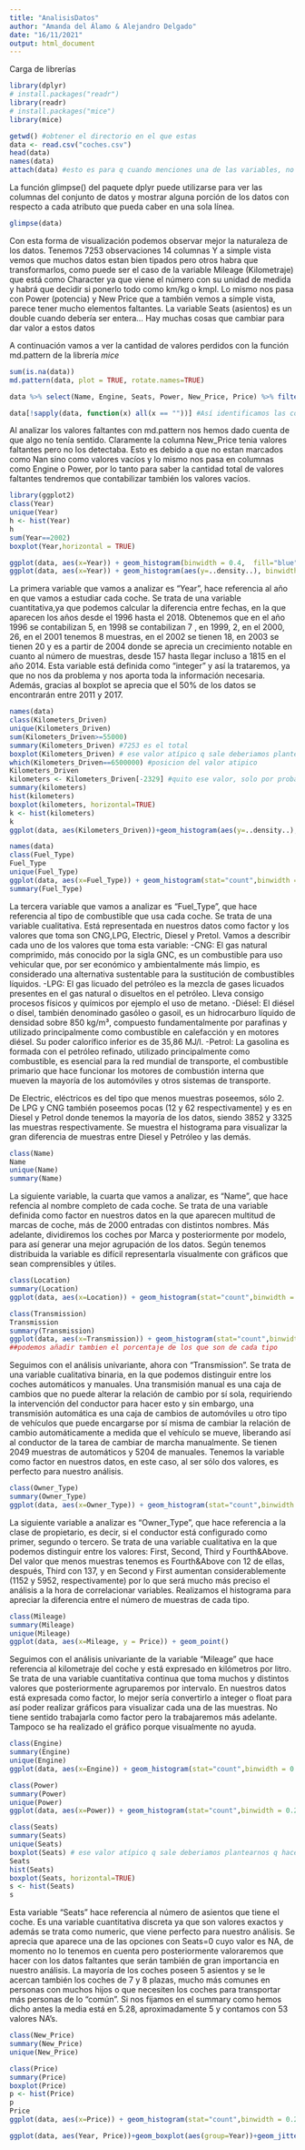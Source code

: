 ```yaml
---
title: "AnalisisDatos"
author: "Amanda del Álamo & Alejandro Delgado"
date: "16/11/2021"
output: html_document
---
```


Carga de librerías
```r
library(dplyr)
# install.packages("readr")
library(readr)
# install.packages("mice")
library(mice)
```
```r
getwd() #obtener el directorio en el que estas 
data <- read.csv("coches.csv")
head(data)
names(data)
attach(data) #esto es para q cuando menciones una de las variables, no tengas q poner data$prize sino q puedes llamarla cuando quieras 
```

La función glimpse() del paquete dplyr puede utilizarse para ver las columnas del conjunto de datos y mostrar alguna porción de los datos con respecto a cada atributo que pueda caber en una sola línea.
```r
glimpse(data)
```
Con esta forma de visualización podemos observar mejor la naturaleza de los datos.
Tenemos 7253 observaciones
14 columnas 
Y a simple vista vemos que muchos datos estan bien tipados pero otros habra que transformarlos, como puede ser el caso de la variable Mileage (Kilometraje) que está como Character ya que viene el número con su unidad de medida y habrá que decidir si ponerlo todo como km/kg o kmpl. Lo mismo nos pasa con Power (potencia) y New Price que a también vemos a simple vista, parece tener mucho elementos faltantes. La variable Seats (asientos) es un double cuando debería ser entera... Hay muchas cosas que cambiar para dar valor a estos datos

A continuación vamos a ver la cantidad de valores perdidos con la función md.pattern de la librería *mice*

```r
sum(is.na(data))
md.pattern(data, plot = TRUE, rotate.names=TRUE)

data %>% select(Name, Engine, Seats, Power, New_Price, Price) %>% filter(is.na(Engine) | is.na(Seats) | is.na(Power) | is.na(New_Price) | is.na(Price)) %>% arrange(Name) %>% distinct()

data[!sapply(data, function(x) all(x == ""))] #Así identificamos las columnas que tienen valores faltantes
```
Al analizar los valores faltantes con md.pattern nos hemos dado cuenta de que algo no tenía sentido. Claramente la columna New_Price tenia valores faltantes pero no los detectaba. Esto es debido a que no estan marcados como Nan sino como valores vacíos y lo mismo nos pasa en columnas como Engine o Power, por lo tanto para saber la cantidad total de valores faltantes tendremos que contabilizar también los valores vacíos.


```r
library(ggplot2)
class(Year)
unique(Year)
h <- hist(Year)
h
sum(Year==2002)
boxplot(Year,horizontal = TRUE)

ggplot(data, aes(x=Year)) + geom_histogram(binwidth = 0.4,  fill="blue", colour="black")
ggplot(data, aes(x=Year)) + geom_histogram(aes(y=..density..), binwidth = 0.4,  fill="blue", colour="black")+geom_density(colour="green", fill="green",alpha=0.3)
```
La primera variable que vamos a analizar es "Year", hace referencia al año en que vamos a estudiar cada coche. Se trata de una variable cuantitativa,ya que podemos calcular la diferencia entre fechas, en la que aparecen los años desde el 1996 hasta el 2018.  Obtenemos que en el año 1996 se contabilizan 5, en 1998 se contabilizan 7 , en 1999, 2, en el 2000, 26, en el 2001 tenemos 8 muestras, en el 2002 se tienen 18, en 2003 se tienen 20 y es a partir de 2004 donde se aprecia un crecimiento notable en cuanto al número de muestras, desde 157 hasta llegar incluso a 1815 en el año 2014. Esta variable está definida como "integer" y así la trataremos, ya que no nos da problema y nos aporta toda la información necesaria. Además, gracias al boxplot se aprecia que el 50% de los datos se encontrarán entre 2011 y 2017.

```r
names(data)
class(Kilometers_Driven)
unique(Kilometers_Driven)
sum(Kilometers_Driven>=55000)
summary(Kilometers_Driven) #7253 es el total
boxplot(Kilometers_Driven) # ese valor atípico q sale deberiamos plantearnos q hacer con él, es un valor excesivamente alto
which(Kilometers_Driven==6500000) #posicion del valor atipico
Kilometers_Driven
kilometers <- Kilometers_Driven[-2329] #quito ese valor, solo por probar, yo le estudiaría aparte
summary(kilometers)
hist(kilometers)
boxplot(kilometers, horizontal=TRUE)
k <- hist(kilometers)
k
ggplot(data, aes(Kilometers_Driven))+geom_histogram(aes(y=..density..), bins=50)+geom_density()+scale_x_log10()
```



```r
names(data)
class(Fuel_Type)
Fuel_Type
unique(Fuel_Type)
ggplot(data, aes(x=Fuel_Type)) + geom_histogram(stat="count",binwidth = 0.4,  fill="blue", colour="black") 
summary(Fuel_Type)
```
La tercera variable que vamos a analizar es "Fuel_Type", que hace referencia al tipo de combustible que usa cada coche. Se trata de una variable cualitativa. Está representada en nuestros datos como factor y los valores que  toma son CNG,LPG, Electric, Diesel y Pretol. Vamos a describir cada uno de los valores que toma esta variable:
    -CNG: El gas natural comprimido, más conocido por la sigla GNC, es un combustible para uso vehicular que, por ser económico y ambientalmente más limpio, ​ es considerado una alternativa sustentable para la sustitución de combustibles líquidos.
    -LPG: El gas licuado del petróleo es la mezcla de gases licuados presentes en el gas natural o disueltos en el petróleo. Lleva consigo procesos físicos y químicos por ejemplo el uso de metano.
    -Diésel: El diésel o dísel, también denominado gasóleo o gasoil, es un hidrocarburo líquido de densidad sobre 850 kg/m³, compuesto fundamentalmente por parafinas y utilizado principalmente como combustible en calefacción y en motores diésel. Su poder calorífico inferior es de 35,86 MJ/l.
    -Petrol: La gasolina es formada con el petróleo refinado, utilizado principalmente como combustible, es esencial para la red mundial de transporte, el combustible primario que hace funcionar los motores de combustión interna que mueven la mayoría de los automóviles y otros sistemas de transporte.
    
De Electric, eléctricos es del tipo que menos muestras poseemos, sólo 2. De LPG y CNG también poseemos pocas (12 y 62 respectivamente) y es en Diesel y Petrol donde tenemos la mayoría de los datos, siendo 3852 y 3325 las muestras respectivamente. 
Se muestra el histograma para visualizar la gran diferencia de muestras entre Diesel y Petróleo y las demás.

```r
class(Name)
Name
unique(Name)
summary(Name)

```

La siguiente variable, la cuarta que vamos a analizar, es "Name", que hace refencia al nombre completo de cada coche. Se trata de una variable definida como factor en nuestros datos en la que aparecen multitud de marcas de coche, más de 2000 entradas con distintos nombres. Más adelante, dividiremos los coches por Marca y posteriormente por modelo, para así generar una mejor agrupación de los datos. Según tenemos distribuida la variable es difícil representarla visualmente con gráficos que sean comprensibles y útiles.


```r
class(Location)
summary(Location) 
ggplot(data, aes(x=Location)) + geom_histogram(stat="count",binwidth = 0.4,  fill="blue", colour="black", ordered=TRUE)
```


```r
class(Transmission)
Transmission
summary(Transmission)
ggplot(data, aes(x=Transmission)) + geom_histogram(stat="count",binwidth = 0.4,  fill="blue", colour="black", ordered=TRUE)
##podemos añadir tambien el porcentaje de los que son de cada tipo
```

Seguimos con el análisis univariante, ahora con "Transmission". Se trata de una variable cualitativa binaria, en la que podemos distinguir entre los coches automáticos y manuales. Una transmisión manual es una caja de cambios que no puede alterar la relación de cambio por sí sola, requiriendo la intervención del conductor para hacer esto y sin embargo, una transmisión automática es una caja de cambios de automóviles u otro tipo de vehículos que puede encargarse por sí misma de cambiar la relación de cambio automáticamente a medida que el vehículo se mueve, liberando así al conductor de la tarea de cambiar de marcha manualmente. Se tienen 2049 muestras de automáticos y 5204 de manuales. Tenemos la variable como factor en nuestros datos, en este caso, al ser sólo dos valores, es perfecto para nuestro análisis.

```r
class(Owner_Type)
summary(Owner_Type)
ggplot(data, aes(x=Owner_Type)) + geom_histogram(stat="count",binwidth = 0.4,  fill="blue", colour="black", ordered=TRUE)

```
La siguiente variable a analizar es "Owner_Type", que hace referencia a la clase de propietario, es decir, si el conductor está configurado como primer, segundo o tercero. Se trata de una variable cualitativa en la que podemos distinguir entre los valores: First, Second, Third y Fourth&Above. Del valor que menos muestras tenemos es Fourth&Above con 12 de ellas, después, Third con 137, y en Second y First aumentan considerablemente (1152 y 5952, respectivamente) por lo que será mucho más preciso el análisis a la hora de correlacionar variables. Realizamos el histograma para apreciar la diferencia entre el número de muestras de cada tipo.


```r
class(Mileage)
summary(Mileage)
unique(Mileage)
ggplot(data, aes(x=Mileage, y = Price)) + geom_point()
```
Seguimos con el análisis univariante de la variable "Mileage" que hace referencia al kilometraje del coche y está expresado en kilómetros por litro. Se trata de una variable cuantitativa continua que toma muchos y distintos valores que posteriormente agruparemos por intervalo. En nuestros datos está expresada como factor, lo mejor sería convertirlo a integer o float para así poder realizar gráficos para visualizar cada una de las muestras. No tiene sentido trabajarla como factor pero la trabajaremos más adelante. Tampoco se ha realizado el gráfico porque visualmente no ayuda.



```r
class(Engine)
summary(Engine)
unique(Engine)
ggplot(data, aes(x=Engine)) + geom_histogram(stat="count",binwidth = 0.2,  fill="blue", colour="black", ordered=TRUE)
```

```r
class(Power)
summary(Power)
unique(Power)
ggplot(data, aes(x=Power)) + geom_histogram(stat="count",binwidth = 0.2,  fill="blue", colour="black", ordered=TRUE)
```

```r
class(Seats)
summary(Seats)
unique(Seats)
boxplot(Seats) # ese valor atípico q sale deberiamos plantearnos q hacer con él, es un valor excesivamente alto
Seats
hist(Seats)
boxplot(Seats, horizontal=TRUE)
s <- hist(Seats)
s
```
Esta variable "Seats" hace referencia al número de asientos que tiene el coche. Es una variable cuantitativa discreta ya que son valores exactos y además se trata como numeric, que viene perfecto para nuestro análisis. Se aprecia que aparece una de las opciones con Seats=0 cuyo valor es NA, de momento no lo tenemos en cuenta pero posteriormente valoraremos que hacer con los datos faltantes que serán también de gran importancia en nuestro análisis. La mayoría de los coches poseen 5 asientos y se le acercan también los coches de 7 y 8 plazas, mucho más comunes en personas con muchos hijos o que necesiten los coches para transportar más personas de lo "común".
Si nos fijamos en el summary como hemos dicho antes la media está en 5.28, aproximadamente 5 y contamos con 53 valores NA's.


```r
class(New_Price)
summary(New_Price)
unique(New_Price)
```


```r
class(Price)
summary(Price)
boxplot(Price)
p <- hist(Price)
p
Price
ggplot(data, aes(x=Price)) + geom_histogram(stat="count",binwidth = 0.2,  fill="blue", colour="black", ordered=TRUE)
```
```r
ggplot(data, aes(Year, Price))+geom_boxplot(aes(group=Year))+geom_jitter(alpha=0.1)+geom_smooth(method="loess")+scale_y_log10()
```










